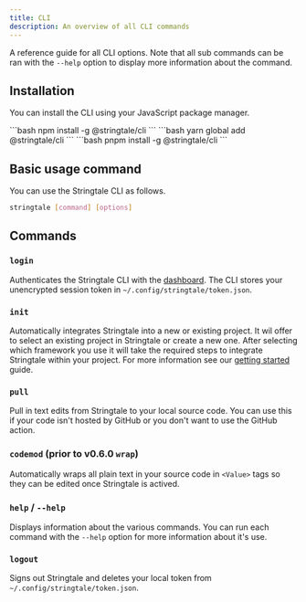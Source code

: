 ```yaml
---
title: CLI
description: An overview of all CLI commands
---
```



A reference guide for all CLI options. Note that all sub commands can be ran with the `--help` option to display more information about the command.

## Installation

You can install the CLI using your JavaScript package manager.

<Tabs>
  <TabItem label="npm">
    ```bash
      npm install -g @stringtale/cli
    ```
  </TabItem>
  <TabItem label="Yarn">
    ```bash
      yarn global add @stringtale/cli
    ```
  </TabItem>
  <TabItem label="pnpm">
    ```bash
      pnpm install -g @stringtale/cli
    ```
  </TabItem>
</Tabs>

## Basic usage command

You can use the Stringtale CLI as follows.

```bash
stringtale [command] [options]
```

## Commands

### `login`

Authenticates the Stringtale CLI with the [dashboard](https://stringtale.com/app/projects). The CLI stores your unencrypted session token in
`~/.config/stringtale/token.json`.

### `init`

Automatically integrates Stringtale into a new or existing project. It wil offer to select an existing project in Stringtale or create a new one.
After selecting which framework you use it will take the required steps to integrate Stringtale within your project. For more information see our
[getting started](/guides/getting-started) guide.

### `pull`

Pull in text edits from Stringtale to your local source code. You can use this if your code isn't hosted by GitHub or you don't want to use
the GitHub action.

### `codemod` (prior to v0.6.0 `wrap`)

Automatically wraps all plain text in your source code in `<Value>` tags so they can be edited once Stringtale is actived.

### `help` / `--help`

Displays information about the various commands. You can run each command with the `--help` option for more information about it's use. 

### `logout`

Signs out Stringtale and deletes your local token from `~/.config/stringtale/token.json`.